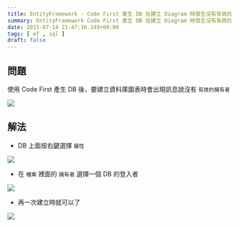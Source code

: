 ```yaml
---
title: EntityFramework - Code First 產生 DB 在建立 Diagram 時發生沒有有效的擁有者問題
summary: EntityFramework Code First 產生 DB 在建立 Diagram 時發生沒有有效的擁有者問題
date: 2015-07-14 21:47:16.249+08:00
tags: [ ef , sql ]
draft: false
---
```


## 問題

使用 Code First 產生 DB 後，要建立資料庫圖表時會出現訊息說沒有 `有效的擁有者`

![](/static/images/404.webp)

## 解法

- DB 上面按右鍵選擇 `屬性`

![](/static/images/404.webp)

- 在 `檔案` 裡面的 `擁有者` 選擇一個 DB 的登入者

![](/static/images/404.webp)

- 再一次建立時就可以了

![](/static/images/404.webp)
